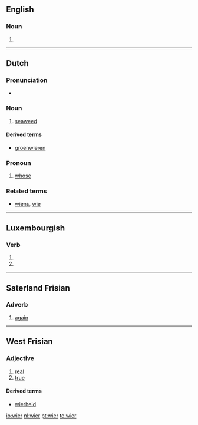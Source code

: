 ==English==

===Noun===
{{en-noun}}

# {{alternative form of|weir}}

{{Webster 1913}}

----

==Dutch==

===Pronunciation===
* {{audio|Nl-wier.ogg|audio}}

===Noun===
{{nl-noun|n}}

# [[seaweed]]

====Derived terms====
* [[groenwieren]]

===Pronoun===
{{head|nl|pronoun}}

# {{personal|lang=nl}} [[whose]]

===Related terms===
* [[wiens]], [[wie]]

----

==Luxembourgish==

===Verb===
{{head|lb|verb form}}

# {{conjugation of|sinn||1|s|simple|cond|lang=lb}}
# {{conjugation of|sinn||3|s|simple|cond|lang=lb}}

----

==Saterland Frisian==

===Adverb===
{{head|stq|adverb}}

# [[again]]

----

==West Frisian==

===Adjective===
{{head|fy|adjective|inflected|wier|comparative|wierer|superlative|wierest}}

# [[real]]
# [[true]]

====Derived terms====
* [[wierheid]]

[[io:wier]]
[[nl:wier]]
[[pt:wier]]
[[te:wier]]